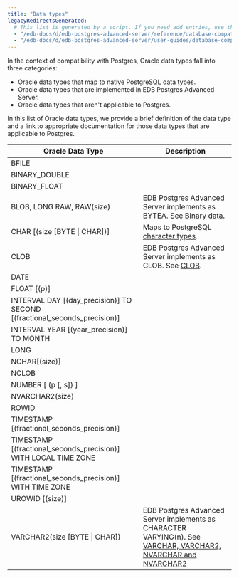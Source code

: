 ```yaml
---
title: "Data types"
legacyRedirectsGenerated:
  # This list is generated by a script. If you need add entries, use the `legacyRedirects` key.
  - "/edb-docs/d/edb-postgres-advanced-server/reference/database-compatibility-for-oracle-developers-reference-guide/9.6/Database_Compatibility_for_Oracle_Developers_Reference_Guide.1.011.html"
  - "/edb-docs/d/edb-postgres-advanced-server/user-guides/database-compatibility-for-oracle-developers-guide/9.5/Database_Compatibility_for_Oracle_Developers_Guide.1.043.html"
---
```


<div id="data_types" class="registered_link"></div>

In the context of compatibility with Postgres, Oracle data types fall into three categories:

- Oracle data types that map to native PostgreSQL data types.
- Oracle data types that are implemented in EDB Postgres Advanced Server.
- Oracle data types that aren't applicable to Postgres.

In this list of Oracle data types, we provide a brief definition of the data type and a link to appropriate documentation for those data types that are applicable to Postgres. 

| Oracle Data Type                                                          | Description |
|---------------------------------------------------------------------------|-------------|
| BFILE                                                                     |             |
| BINARY_DOUBLE                                                             |             |
| BINARY_FLOAT                                                              |             |
| BLOB, LONG RAW, RAW(size)                                                 | EDB Postgres Advanced Server implements as BYTEA. See [Binary data](/epas/latest/epas_compat_reference/02_the_sql_language/02_data_types/03_binary_data.).            |
| CHAR [(size [BYTE \| CHAR])]                                              | Maps to PostgreSQL [character types](https://www.postgresql.org/docs/current/datatype-character.html).              |
| CLOB                                                                      | EDB Postgres Advanced Server implements as CLOB. See [CLOB](/epas/14/epas_compat_reference/02_the_sql_language/02_data_types/02_character_types/#clob).            |
| DATE                                                                      |             |
| FLOAT [(p)]                                                               |             |
| INTERVAL DAY [(day_precision)] TO SECOND [(fractional_seconds_precision)] |             |
| INTERVAL YEAR [(year_precision)] TO MONTH                                 |             |
| LONG                                                                      |             |
| NCHAR[(size)]                                                             |             |
| NCLOB                                                                     |             |
| NUMBER [ (p [, s]) ]                                                      |             |
| NVARCHAR2(size)                                                           |             |
| ROWID                                                                     |             |
| TIMESTAMP [(fractional_seconds_precision)]                                |             |
| TIMESTAMP [(fractional_seconds_precision)] WITH LOCAL TIME ZONE           |             |
| TIMESTAMP [(fractional_seconds_precision)] WITH TIME ZONE                 |             |
| UROWID [(size)]                                                           |             |
| VARCHAR2(size [BYTE \| CHAR])                                             | EDB Postgres Advanced Server implements as CHARACTER VARYING(n). See [VARCHAR, VARCHAR2, NVARCHAR and NVARCHAR2](/epas/14/epas_compat_reference/02_the_sql_language/02_data_types/02_character_types.mdx#varchar-varchar2-nvarchar-and-nvarchar2) |